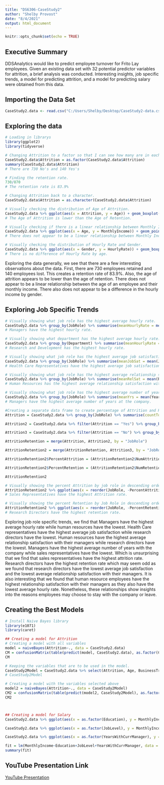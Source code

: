 ```yaml
---
title: "DS6306-CaseStudy2"
author: "Shelby Provost"
date: "8/4/2021"
output: html_document
---
```


```r
knitr::opts_chunk$set(echo = TRUE)
```

## Executive Summary 
DDSAnalytics would like to predict employee turnover for Frito Lay employees. Given an existing data set with 32 potential predictor variables for attrition, a brief analysis was conducted. Interesting insights, job specific trends, a model for predicting attrition, and a model for predicting salary were obtained from this data. 


## Importing the Data Set
```r
CaseStudy2.data <- read.csv("C:/Users/Shelby/Desktop/CaseStudy2-data.csv")
```

## Exploring the data
```r
# Loading in librarys
library(ggplot2)
library(tidyverse)

# Changing Attrition to a factor so that I can see how many are in each category. 
CaseStudy2.data$Attrition = as.factor(CaseStudy2.data$Attrition)
summary(CaseStudy2.data$Attrition)
# There are 730 No's and 140 Yes's

# Finding the retention rate.
730/870
# The retention rate is 83.9% 

# Changing Attrition back to a character. 
CaseStudy2.data$Attrition = as.character(CaseStudy2.data$Attrition)

# Visually checking the distribution of Age of Attrition. 
CaseStudy2.data %>% ggplot(aes(x = Attrition, y = Age)) + geom_boxplot(fill = "red") + ggtitle("Distribution of Age of Attrition") + ylab("Count") 
# The Age of Attrition is lower than the Age of Retention. 

# Visually checking if there is a linear relationship between Monthly Income and Age.
CaseStudy2.data %>% ggplot(aes(x = Age, y = MonthlyIncome)) + geom_point(color = "red") + geom_smooth() + ggtitle("Monthly Income versus Age") + ylab("Monthly Income")
# There does not appear to be a linear relationship between Monthly Income and Age. 

# Visually checking the distribution of Hourly Rate and Gender.
CaseStudy2.data %>% ggplot(aes(x = Gender, y = HourlyRate)) + geom_boxplot(fill = "red") + ggtitle("Distribution of Gender and Hourly Rate") + ylab("Hourly Rate")
# There is no difference of Hourly Rate by age. 
```
Exploring the data generally, we see that there are a few interesting observations about the data. First, there are 730 employees retained and 140 employees lost. This creates a retention rate of 83.9%. Also, the age of attrition appears to be lower than the age of retention. There does not appear to be a linear relationship between the age of an employee and their monthly income. There also does not appear to be a difference in the hourly income by gender. 

## Exploring Job Specific Trends
```r
# Visually showing what job role has the highest average hourly rate. 
CaseStudy2.data %>% group_by(JobRole) %>% summarise(meanHourlyRate = mean(HourlyRate)) %>% ggplot(aes(x = reorder(JobRole, -meanHourlyRate), y = meanHourlyRate)) + geom_col(fill = "red") + ggtitle("Average Hourly Rate by Job Role") + ylab("Average Hourly Rate") + xlab("Job Role") + theme(axis.text.x = element_text(angle = 90))
# Managers have the highest hourly rate.

# Visually showing what department has the highest average hourly rate. 
CaseStudy2.data %>% group_by(Department) %>% summarise(meanHourlyRate = mean(HourlyRate)) %>% ggplot(aes(x = reorder(Department, -meanHourlyRate), y = meanHourlyRate)) + geom_col(fill = "red") + ggtitle("Average Hourly Rate by Department") + ylab("Average Hourly Rate") + xlab("Department") + theme(axis.text.x = element_text(angle = 90))
# Research and Development has the highest hourly rate.

# Visually showing what job role has the highest average job satisfaction.
CaseStudy2.data %>% group_by(JobRole) %>% summarise(meanJobSat = mean(JobSatisfaction)) %>% ggplot(aes(x = reorder(JobRole, -meanJobSat), y = meanJobSat)) + geom_col(fill = "red") + ggtitle("Average Job Satisfacation by Job Role") + ylab("Average Job Satisfacation") + xlab("Job Role") + theme(axis.text.x = element_text(angle = 90)) 
# Health Care Representatives have the highest average job satisfaction. 

# Visually showing what job role has the highest average relationship satisfaction with boss. 
CaseStudy2.data %>% group_by(JobRole) %>% summarise(meanRelSat = mean(RelationshipSatisfaction)) %>% ggplot(aes(x = reorder(JobRole, -meanRelSat), y = meanRelSat)) + geom_col(fill = "red") + ggtitle("Average Relationship Satisfacation WIth Boss by Job Role") + ylab("Average Relationship Satisfacation") + xlab("Job Role") + theme(axis.text.x = element_text(angle = 90))  
# Human Resources has the highest average relationship satisfaction with their boss. 

# Visually showing what job role has the highest average number of years at the company. 
CaseStudy2.data %>% group_by(JobRole) %>% summarise(meanYrs = mean(YearsAtCompany)) %>% ggplot(aes(x = reorder(JobRole, -meanYrs), y = meanYrs)) + geom_col(fill = "red") + ggtitle("Average Years at Company by Job Role") + ylab("Average Number of Years at Company") + xlab("Job Role") + theme(axis.text.x = element_text(angle = 90)) 
# Managers have the highest average number of years at the company. 

#Creating a separate data frame to create percentage of Attrition and Retention by Job Role variables
Attrition = CaseStudy2.data %>% group_by(JobRole) %>% summarise(countTot = n()) %>% select(JobRole, countTot)

Attrition2 = CaseStudy2.data %>% filter(Attrition == "Yes") %>% group_by(JobRole) %>% summarise(NumAttrition = n()) %>% select(JobRole, NumAttrition)

Attrition3 = CaseStudy2.data %>% filter(Attrition == "No") %>% group_by(JobRole) %>% summarise(NumRetention = n()) %>% select(JobRole, NumRetention)

AttritionRetention = merge(Attrition, Attrition2, by = "JobRole")

AttritionRetention2 = merge(AttritionRetention, Attrition3, by = "JobRole")

AttritionRetention2$PercentAttrition = (AttritionRetention2$NumAttrition/AttritionRetention2$countTot)*100

AttritionRetention2$PercentRetention = (AttritionRetention2$NumRetention/AttritionRetention2$countTot)*100

AttritionRetention2

# Visually showing the percent Attrition by job role in descending order. 
AttritionRetention2 %>% ggplot(aes(x = reorder(JobRole, -PercentAttrition), y = PercentAttrition)) + geom_col(fill = "red") + ggtitle("Percentage of Attrition by Job Role") + ylab("Percent Attrition") + xlab("Job Role") + theme(axis.text.x = element_text(angle = 90))
# Sales Representatives have the highest Attrition rate. 

# Visually showing the percent Retention by Job Role in descending order. 
AttritionRetention2 %>% ggplot(aes(x = reorder(JobRole, -PercentRetention), y = PercentRetention)) + geom_col(fill = "red") + ggtitle("Percentage of Retention by Job Role") + ylab("Percent Retention") + xlab("Job Role") + theme(axis.text.x = element_text(angle = 90))
# Research Directors have the highest retention rate. 
```
Exploring job role specific trends, we find that Managers have the highest average hourly rate while human resources have the lowest. Health Care representatives have the highest average job satisfaction while research directors have the lowest. Human resources have the highest average relationship satisfaction with their managers while research directors have the lowest. Managers have the highest average number of years with the company while sales representatives have the lowest. Which is unsurprising that we find that sales representatives have the highest attrition rate. Research directors have the highest retention rate which may seem odd as we found that research directors have the lowest average job satisfaction and the lowest average relationship satisfaction with their managers. It is also interesting that we found that human resource employees have the highest relationship satisfaction with their managers as they also have the lowest average hourly rate. Nonetheless, these relationships show insights into the reasons employees may choose to stay with the company or leave. 

## Creating the Best Models  
```r
# Install Naive Bayes library 
library(e1071)
library(caret)

## Creating a model for Attrition
# Creating a model with all variables 
model = naiveBayes(Attrition~., data = CaseStudy2.data)
CM = confusionMatrix(table(predict(model, CaseStudy2.data), as.factor(CaseStudy2.data$Attrition)))
CM

# Keeping the variables that are to be used in the model.
CaseStudy2Model = CaseStudy2.data %>% select(Attrition, Age, BusinessTravel, DailyRate, Department, DistanceFromHome, Education, EducationField, EnvironmentSatisfaction, Gender, HourlyRate, JobInvolvement, JobLevel, JobRole, JobSatisfaction, MaritalStatus, MonthlyIncome, MonthlyRate, NumCompaniesWorked, OverTime, PercentSalaryHike, PerformanceRating, RelationshipSatisfaction, StandardHours, StockOptionLevel, TotalWorkingYears, TrainingTimesLastYear, WorkLifeBalance, YearsAtCompany, YearsInCurrentRole, YearsSinceLastPromotion, YearsWithCurrManager)
# CaseStudy2Model

# Creating a model with the variables selected above
model2 = naiveBayes(Attrition~., data = CaseStudy2Model)
CM2 = confusionMatrix(table(predict(model2, CaseStudy2Model), as.factor(CaseStudy2Model$Attrition)))
CM2



## Creating a model for Salary
CaseStudy2.data %>% ggplot(aes(x = as.factor(Education), y = MonthlyIncome)) + geom_boxplot(fill = "red") + ggtitle("Distribution of Monthly Income by Level of Education") + ylab("Monthly Income") + xlab("Education")

CaseStudy2.data %>% ggplot(aes(x = as.factor(JobLevel), y = MonthlyIncome)) + geom_boxplot(fill = "red") + ggtitle("Distribution of Monthyl Income by Job Level") + ylab("Monthly Income") + xlab("Job Level")

CaseStudy2.data %>% ggplot(aes(x = as.factor(YearsWithCurrManager), y = MonthlyIncome)) + geom_boxplot(fill = "red") + ggtitle("Distribution of Monthly Income by Years with Current Manager") + ylab("Monthly Income") + xlab("Years with Current Manager")

fit = lm(MonthlyIncome~Education+JobLevel+YearsWithCurrManager, data = CaseStudy2.data)
summary(fit)

```

## YouTube Presentation Link 
<a href="https://youtu.be/zBg-wziVkCs" target="_blank">YouTube Presentation</a>
